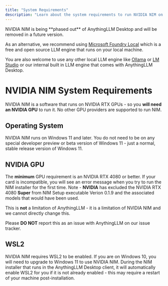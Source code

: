 ```yaml
---
title: "System Requirements"
description: "Learn about the system requirements to run NVIDIA NIM on your machine."
---
```



<Callout type="warning">
NVIDIA NIM is being **phased out** of AnythingLLM Desktop and will be removed in a future version.
  
As an alternative, we recommend using [Microsoft Foundry Local](https://github.com/microsoft/Foundry-Local) which is a free and open source LLM engine that runs on your local machine.

You are also welcome to use any other local LLM engine like [Ollama](https://ollama.com/) or [LM Studio](https://lmstudio.ai/) or our internal built in LLM engine that comes with AnythingLLM Desktop.
</Callout>

# NVIDIA NIM System Requirements

NVIDIA NIM is a software that runs on NVIDIA RTX GPUs - so you **will need an NVIDIA GPU** to run it. No other GPU providers are supported to run NIM.

## Operating System

NVIDIA NIM runs on Windows 11 and later. You do not need to be on any special developer preview or beta version of Windows 11 - just a normal, stable release version of Windows 11.

## NVIDIA GPU

The **minimum** GPU requirement is an NVIDIA RTX 4080 or better. If your card is incompatible, you will see an error message when you try to run the NIM installer for the first time.
Note - **NVIDIA** has excluded the NVIDIA RTX 4080 **Super** from NIM Setup executable Verion 0.1.9 and the associated models that would have been used.

This is **not** a limitation of AnythingLLM - it is a limitation of NVIDIA NIM and we cannot directly change this.

Please **DO NOT** report this as an issue with AnythingLLM on our issue tracker.

## WSL2

NVIDIA NIM requires WSL2 to be enabled. If you are on Windows 10, you will need to upgrade to Windows 11 to use NVIDIA NIM.
During the NIM installer that runs in the AnythingLLM Desktop client, it will automatically enable WSL2 for you if it is not already enabled - this may require a restart of your machine post-installation.
